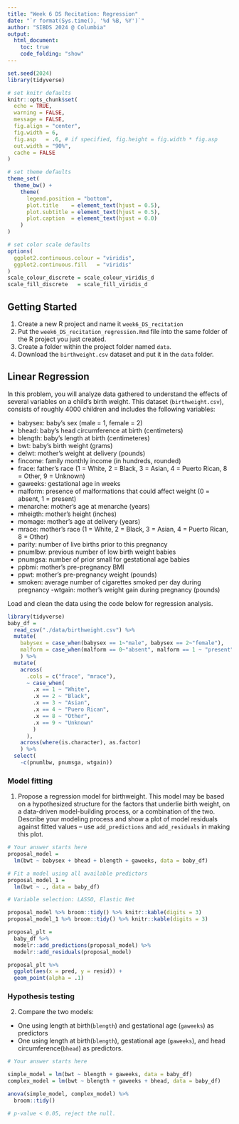 ```yaml
---
title: "Week 6 DS Recitation: Regression"
date: "`r format(Sys.time(), '%d %B, %Y')`"
author: "SIBDS 2024 @ Columbia" 
output: 
  html_document:
    toc: true
    code_folding: "show"
---
```


```r
set.seed(2024)
library(tidyverse)

# set knitr defaults
knitr::opts_chunk$set(
  echo = TRUE,
  warning = FALSE,
  message = FALSE,
  fig.align = "center",
  fig.width = 6,
  fig.asp   = .6, # if specified, fig.height = fig.width * fig.asp
  out.width = "90%",
  cache = FALSE
)

# set theme defaults
theme_set(
  theme_bw() +
    theme(
      legend.position = "bottom",
      plot.title    = element_text(hjust = 0.5),
      plot.subtitle = element_text(hjust = 0.5),
      plot.caption  = element_text(hjust = 0.0)
    )
)

# set color scale defaults
options(
  ggplot2.continuous.colour = "viridis",
  ggplot2.continuous.fill   = "viridis"
)
scale_colour_discrete = scale_colour_viridis_d
scale_fill_discrete   = scale_fill_viridis_d
```


## Getting Started

  1. Create a new R project and name it `week6_DS_recitation`
  2. Put the `week6_DS_recitation_regression.Rmd` file into the same folder of the R project you just created.
  3. Create a folder within the project folder named `data`.
  4. Download the `birthweight.csv` dataset and put it in the `data` folder.


## Linear Regression

In this problem, you will analyze data gathered to understand the effects of several variables on a child’s birth weight. This dataset (`birthweight.csv`), consists of roughly 4000 children and includes the following variables:

- babysex: baby’s sex (male = 1, female = 2)
- bhead: baby’s head circumference at birth (centimeters)
- blength: baby’s length at birth (centimeteres)
- bwt: baby’s birth weight (grams)
- delwt: mother’s weight at delivery (pounds)
- fincome: family monthly income (in hundreds, rounded)
- frace: father’s race (1 = White, 2 = Black, 3 = Asian, 4 = Puerto Rican, 8 = Other, 9 = Unknown)
- gaweeks: gestational age in weeks
- malform: presence of malformations that could affect weight (0 = absent, 1 = present)
- menarche: mother’s age at menarche (years)
- mheigth: mother’s height (inches)
- momage: mother’s age at delivery (years)
- mrace: mother’s race (1 = White, 2 = Black, 3 = Asian, 4 = Puerto Rican, 8 = Other)
- parity: number of live births prior to this pregnancy
- pnumlbw: previous number of low birth weight babies
- pnumgsa: number of prior small for gestational age babies
- ppbmi: mother’s pre-pregnancy BMI
- ppwt: mother’s pre-pregnancy weight (pounds)
- smoken: average number of cigarettes smoked per day during pregnancy
 -wtgain: mother’s weight gain during pregnancy (pounds)
 
Load and clean the data using the code below for regression analysis.

```r
library(tidyverse)
baby_df = 
  read_csv("./data/birthweight.csv") %>% 
  mutate(
    babysex = case_when(babysex == 1~"male", babysex == 2~"female"),
    malform = case_when(malform == 0~"absent", malform == 1 ~ "present")
    ) %>% 
  mutate(
    across(
      .cols = c("frace", "mrace"),
      ~ case_when(
        .x == 1 ~ "White",
        .x == 2 ~ "Black",
        .x == 3 ~ "Asian",
        .x == 4 ~ "Puero Rican",
        .x == 8 ~ "Other",
        .x == 9 ~ "Unknown"
        )
      ),
    across(where(is.character), as.factor)
    ) %>% 
  select(
    -c(pnumlbw, pnumsga, wtgain))
```

### Model fitting
1. Propose a regression model for birthweight. This model may be based on a hypothesized structure for the factors that underlie birth weight, on a data-driven model-building process, or a combination of the two. Describe your modeling process and show a plot of model residuals against fitted values – use `add_predictions` and `add_residuals` in making this plot.

```r
# Your answer starts here
proposal_model = 
  lm(bwt ~ babysex + bhead + blength + gaweeks, data = baby_df)

# Fit a model using all available predictors
proposal_model_1 = 
  lm(bwt ~ ., data = baby_df)

# Variable selection: LASSO, Elastic Net

proposal_model %>% broom::tidy() %>% knitr::kable(digits = 3)
proposal_model_1 %>% broom::tidy() %>% knitr::kable(digits = 3)
```


```r
proposal_plt =
  baby_df %>% 
  modelr::add_predictions(proposal_model) %>%
  modelr::add_residuals(proposal_model) 

proposal_plt %>% 
  ggplot(aes(x = pred, y = resid)) +
  geom_point(alpha = .1)
```

### Hypothesis testing

2. Compare the two models:

- One using length at birth(`blength`) and gestational age (`gaweeks`) as predictors 
- One using length at birth(`blength`), gestational age (`gaweeks`), and head circumference(`bhead`) as predictors.

```r
# Your answer starts here

simple_model = lm(bwt ~ blength + gaweeks, data = baby_df)
complex_model = lm(bwt ~ blength + gaweeks + bhead, data = baby_df)

anova(simple_model, complex_model) %>% 
  broom::tidy()

# p-value < 0.05, reject the null.
```

